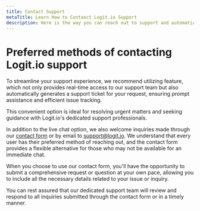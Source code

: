```yaml
---
title: Contact Support
metaTitle: Learn How to Contanct Logit.io Support
description: Here is the way you can reach out to support and automatically generate a support ticket for your request
---
```


# Preferred methods of contacting Logit.io support

To streamline your support experience, we recommend 
utilizing <IntercomButton text="Logit.io's live chat " /> feature, 
which not only provides real-time access to our support team but 
also automatically generates a support ticket for your request, 
ensuring prompt assistance and efficient issue tracking.

This convenient option is ideal for resolving urgent matters and 
seeking guidance with Logit.io's dedicated support professionals.

In addition to the live chat option, we also welcome inquiries made 
through our [contact form](https://logit.io/about-us/contact-us/) or by 
email to support@logit.io. We understand that every user has their preferred 
method of reaching out, and the contact form provides a flexible alternative 
for those who may not be available for an immediate chat.

When you choose to use our contact form, you'll have the opportunity to 
submit a comprehensive request or question at your own pace, allowing you 
to include all the necessary details related to your issue or inquiry.

You can rest assured that our dedicated support team will review and 
respond to all inquiries submitted through the contact form 
or <IntercomButton text="via live chat" /> in a timely manner.